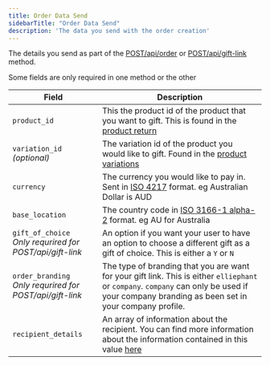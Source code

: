 ```yaml
---
title: Order Data Send 
sidebarTitle: "Order Data Send"
description: 'The data you send with the order creation'
---
```


The details you send as part of the [POST/api/order](/api-reference/endpoint/orders/placeorder) or [POST/api/gift-link](/api-reference/endpoint/orders/placegiftorder) method.

Some fields are only required in one method or the other

| Field                   | Description                                                                                                                                    |
| ----------------------- | ---------------------------------------------------------------------------------------------------------------------------------------------- |
| `product_id`            | This the product id of the product that you want to gift. This is found in the [product return](/products/productdata) |
| `variation_id` <br/> _(optional)_          | The variation id of the product you would like to gift. Found in the [product variations](/products/productvariations)                                                                                                      |
| `currency`              | The currency you would like to pay in. Sent in [ISO 4217](https://en.wikipedia.org/wiki/ISO_4217) format. eg Australian Dollar is AUD  |
| `base_location`         | The country code in [ISO 3166-1 alpha-2](https://en.wikipedia.org/wiki/ISO_3166-1_alpha-2) format. eg AU for Australia |
| `gift_of_choice` <br/> _Only requrired for POST/api/gift-link_        | An option if you want your user to have an option to choose a different gift as a gift of choice. This is either a `Y` or `N` |
| `order_branding` <br/> _Only requrired for POST/api/gift-link_        | The type of branding that you are want for your gift link. This is either `elliephant` or `company`. `company` can only be used if your company branding as been set in your company profile. |
| `recipient_details`     | An array of information about the recipient. You can find more information about the information contained in this value [here](/orders/send-recipientdetails) |
